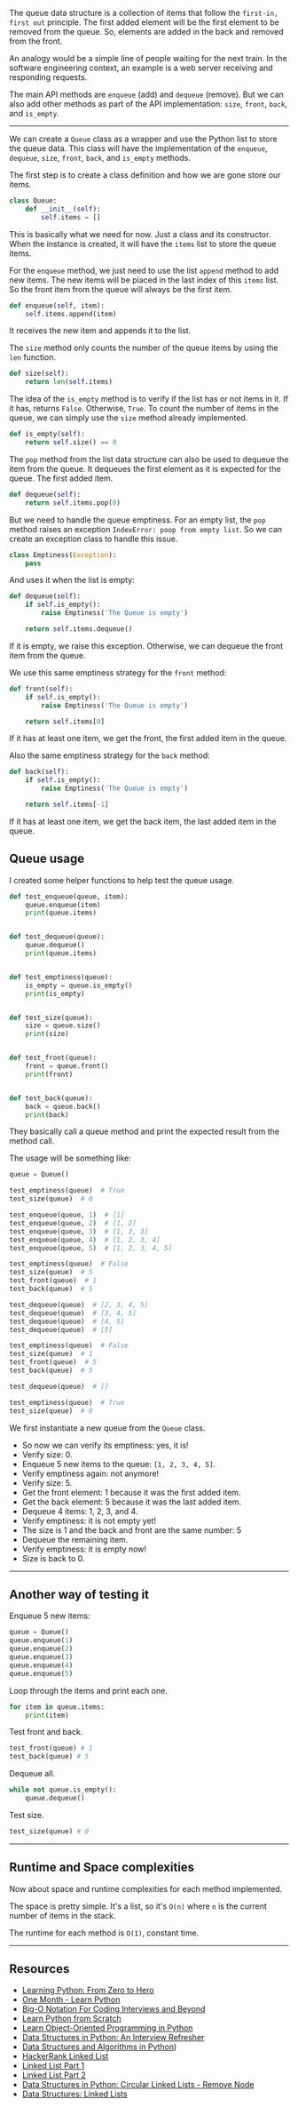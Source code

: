 <SmoothRender>

The queue data structure is a collection of items that follow the `first-in, first out` principle. The first added element will be the first element to be removed from the queue. So, elements are added in the back and removed from the front.

An analogy would be a simple line of people waiting for the next train. In the software engineering context, an example is a web server receiving and responding requests.

The main API methods are `enqueue` (add) and `dequeue` (remove). But we can also add other methods as part of the API implementation: `size`, `front`, `back`, and `is_empty`.

---

We can create a `Queue` class as a wrapper and use the Python list to store the queue data. This class will have the implementation of the `enqueue`, `dequeue`, `size`, `front`, `back`, and `is_empty` methods.

The first step is to create a class definition and how we are gone store our items.

```python
class Queue:
    def __init__(self):
        self.items = []
```

This is basically what we need for now. Just a class and its constructor. When the instance is created, it will have the `items` list to store the queue items.

For the `enqueue` method, we just need to use the list `append` method to add new items. The new items will be placed in the last index of this `items` list. So the front item from the queue will always be the first item.

```python
def enqueue(self, item):
    self.items.append(item)
```

It receives the new item and appends it to the list.

The `size` method only counts the number of the queue items by using the `len` function.

```python
def size(self):
    return len(self.items)
```

The idea of the `is_empty` method is to verify if the list has or not items in it. If it has, returns `False`. Otherwise, `True`. To count the number of items in the queue, we can simply use the `size` method already implemented.

```python
def is_empty(self):
    return self.size() == 0
```

The `pop` method from the list data structure can also be used to dequeue the item from the queue. It dequeues the first element as it is expected for the queue. The first added item.

```python
def dequeue(self):
    return self.items.pop(0)
```

But we need to handle the queue emptiness. For an empty list, the `pop` method raises an exception `IndexError: poop from empty list`. So we can create an exception class to handle this issue.

```python
class Emptiness(Exception):
    pass
```

And uses it when the list is empty:

```python
def dequeue(self):
    if self.is_empty():
        raise Emptiness('The Queue is empty')

    return self.items.dequeue()
```

If it is empty, we raise this exception. Otherwise, we can dequeue the front item from the queue.

We use this same emptiness strategy for the `front` method:

```python
def front(self):
    if self.is_empty():
        raise Emptiness('The Queue is empty')

    return self.items[0]
```

If it has at least one item, we get the front, the first added item in the queue.

Also the same emptiness strategy for the `back` method:

```python
def back(self):
    if self.is_empty():
        raise Emptiness('The Queue is empty')

    return self.items[-1]
```

If it has at least one item, we get the back item, the last added item in the queue.

## Queue usage

I created some helper functions to help test the queue usage.

```python
def test_enqueue(queue, item):
    queue.enqueue(item)
    print(queue.items)


def test_dequeue(queue):
    queue.dequeue()
    print(queue.items)


def test_emptiness(queue):
    is_empty = queue.is_empty()
    print(is_empty)


def test_size(queue):
    size = queue.size()
    print(size)


def test_front(queue):
    front = queue.front()
    print(front)


def test_back(queue):
    back = queue.back()
    print(back)
```

They basically call a queue method and print the expected result from the method call.

The usage will be something like:

```python
queue = Queue()

test_emptiness(queue)  # True
test_size(queue)  # 0

test_enqueue(queue, 1)  # [1]
test_enqueue(queue, 2)  # [1, 2]
test_enqueue(queue, 3)  # [1, 2, 3]
test_enqueue(queue, 4)  # [1, 2, 3, 4]
test_enqueue(queue, 5)  # [1, 2, 3, 4, 5]

test_emptiness(queue)  # False
test_size(queue)  # 5
test_front(queue)  # 1
test_back(queue)  # 5

test_dequeue(queue)  # [2, 3, 4, 5]
test_dequeue(queue)  # [3, 4, 5]
test_dequeue(queue)  # [4, 5]
test_dequeue(queue)  # [5]

test_emptiness(queue)  # False
test_size(queue)  # 1
test_front(queue)  # 5
test_back(queue)  # 5

test_dequeue(queue)  # []

test_emptiness(queue)  # True
test_size(queue)  # 0
```

We first instantiate a new queue from the `Queue` class.

- So now we can verify its emptiness: yes, it is!
- Verify size: 0.
- Enqueue 5 new items to the queue: `[1, 2, 3, 4, 5]`.
- Verify emptiness again: not anymore!
- Verify size: 5.
- Get the front element: 1 because it was the first added item.
- Get the back element: 5 because it was the last added item.
- Dequeue 4 items: 1, 2, 3, and 4.
- Verify emptiness: it is not empty yet!
- The size is 1 and the back and front are the same number: 5
- Dequeue the remaining item.
- Verify emptiness: it is empty now!
- Size is back to 0.

---

## Another way of testing it

Enqueue 5 new items:

```python
queue = Queue()
queue.enqueue(1)
queue.enqueue(2)
queue.enqueue(3)
queue.enqueue(4)
queue.enqueue(5)
```

Loop through the items and print each one.

```python
for item in queue.items:
    print(item)
```

Test front and back.

```python
test_front(queue) # 1
test_back(queue) # 5
```

Dequeue all.

```python
while not queue.is_empty():
    queue.dequeue()
```

Test size.

```python
test_size(queue) # 0
```

---

## Runtime and Space complexities

Now about space and runtime complexities for each method implemented.

The space is pretty simple. It's a list, so it's `O(n)` where `n` is the current number of items in the stack.

The runtime for each method is `O(1)`, constant time.

---

## Resources

- [Learning Python: From Zero to Hero](https://iamtk.co/learning-python-from-zero-to-hero)
- [One Month - Learn Python](https://mbsy.co/lG6tv)
- [Big-O Notation For Coding Interviews and Beyond](https://www.educative.io/courses/big-o-notation-for-interviews-and-beyond?aff=x8bV)
- [Learn Python from Scratch](https://www.educative.io/courses/learn-python-from-scratch?aff=x8bV)
- [Learn Object-Oriented Programming in Python](https://www.educative.io/courses/learn-object-oriented-programming-in-python?aff=x8bV)
- [Data Structures in Python: An Interview Refresher](https://www.educative.io/courses/data-structures-in-python-an-interview-refresher?aff=x8bV)
- [Data Structures and Algorithms in Python](https://www.amazon.com/Structures-Algorithms-Python-Michael-Goodrich/dp/1118290275))
- [HackerRank Linked List](https://www.youtube.com/watch?v=njTh_OwMljA&feature=youtu.be)
- [Linked List Part 1](https://medium.com/basecs/whats-a-linked-list-anyway-part-1-d8b7e6508b9d)
- [Linked List Part 2](https://medium.com/basecs/whats-a-linked-list-anyway-part-2-131d96f71996)
- [Data Structures in Python: Circular Linked Lists - Remove Node](https://www.youtube.com/watch?v=op42w-5o3nE)
- [Data Structures: Linked Lists](https://www.youtube.com/watch?v=njTh_OwMljA&feature=youtu.be)

</SmoothRender>
